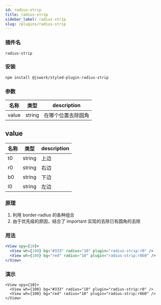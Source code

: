 ```yaml
---
id: radius-strip
title: radius-strip
sidebar_label: radius-strip
slug: /plugins/radius-strip
---
```


### 插件名

```config
radius-strip
```

### 安装

```bash npm2yarn
npm install @jswork/styled-plugin-radius-strip
```

### 参数

| 名称  | 类型   | description        |
| ----- | ------ | ------------------ |
| value | string | 在哪个位置去除圆角 |

## value

| 名称 | 类型   | description |
| ---- | ------ | ----------- |
| t0   | string | 上边        |
| r0   | string | 右边        |
| b0   | string | 下边        |
| l0   | string | 左边        |

### 原理

1. 利用 border-radius 的各种组合
2. 由于优先级的原因，结合了 important 实现的去除已有圆角的去除

### 用法

```jsx
<View spy={10}>
  <View wh={100} bg="#333" radius="10" plugin="radius-strip:r0" />
  <View wh={100} bg="red" radius="10" plugin="radius-strip:r0b0" />
</View>
```

### 演示

```tsx live
<View spy={10}>
  <View wh={100} bg="#333" radius="10" plugin="radius-strip:r0" />
  <View wh={100} bg="red" radius="10" plugin="radius-strip:r0b0" />
</View>
```

